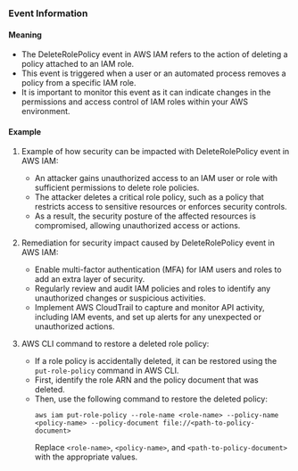 
### Event Information

#### Meaning

- The DeleteRolePolicy event in AWS IAM refers to the action of deleting a policy attached to an IAM role.
- This event is triggered when a user or an automated process removes a policy from a specific IAM role.
- It is important to monitor this event as it can indicate changes in the permissions and access control of IAM roles within your AWS environment.

#### Example

1. Example of how security can be impacted with DeleteRolePolicy event in AWS IAM:
   - An attacker gains unauthorized access to an IAM user or role with sufficient permissions to delete role policies.
   - The attacker deletes a critical role policy, such as a policy that restricts access to sensitive resources or enforces security controls.
   - As a result, the security posture of the affected resources is compromised, allowing unauthorized access or actions.

2. Remediation for security impact caused by DeleteRolePolicy event in AWS IAM:
   - Enable multi-factor authentication (MFA) for IAM users and roles to add an extra layer of security.
   - Regularly review and audit IAM policies and roles to identify any unauthorized changes or suspicious activities.
   - Implement AWS CloudTrail to capture and monitor API activity, including IAM events, and set up alerts for any unexpected or unauthorized actions.

3. AWS CLI command to restore a deleted role policy:
   - If a role policy is accidentally deleted, it can be restored using the `put-role-policy` command in AWS CLI.
   - First, identify the role ARN and the policy document that was deleted.
   - Then, use the following command to restore the deleted policy:
     ```
     aws iam put-role-policy --role-name <role-name> --policy-name <policy-name> --policy-document file://<path-to-policy-document>
     ```
     Replace `<role-name>`, `<policy-name>`, and `<path-to-policy-document>` with the appropriate values.


